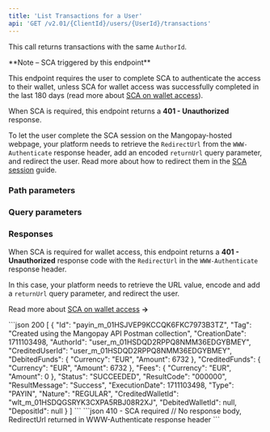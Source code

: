 ```yaml
---
title: 'List Transactions for a User'  
api: 'GET /v2.01/{ClientId}/users/{UserId}/transactions'  
---
```





  

This call returns transactions with the same `AuthorId`.

<Note>
**Note – SCA triggered by this endpoint**

This endpoint requires the user to complete SCA to authenticate the access to their wallet, unless SCA for wallet access was successfully completed in the last 180 days (read more about [SCA on wallet access](/guides/sca/wallets)).

When SCA is required, this endpoint returns a **401 - Unauthorized** response.

To let the user complete the SCA session on the Mangopay-hosted webpage, your platform needs to retrieve the `RedirectUrl` from the `WWW-Authenticate` response header, add an encoded `returnUrl` query parameter, and redirect the user. Read more about how to redirect them in the [SCA session](/guides/sca/session) guide.
</Note>

### Path parameters  

<UserId />  

### Query parameters  

<ScaContext/>

<Status />  

<ResultCode />  

<BeforeDate1 />  

<AfterDate1 />  

<Type />  

<Nature />  

### Responses  

<AccordionGroup>
<Accordion title="200">
<Array_Transactions1Response />
</Accordion>
</AccordionGroup>

<AccordionGroup>

<Accordion title="401 - SCA required" defaultOpen>  

When SCA is required for wallet access, this endpoint returns a **401 - Unauthorized** response code with the `RedirectUrl` in the `WWW-Authenticate` response header.

In this case, your platform needs to retrieve the URL value, encode and add a `returnUrl` query parameter, and redirect the user.

Read more about [SCA on wallet access](/guides/sca/wallets) **&rarr;**
</Accordion>

</AccordionGroup>

<ResponseExample>
```json 200
[
    {
        "Id": "payin_m_01HSJVEP9KCCQK6FKC7973B3TZ",
        "Tag": "Created using the Mangopay API Postman collection",
        "CreationDate": 1711103498,
        "AuthorId": "user_m_01HSDQD2RPPQ8NMM36EDGYBMEY",
        "CreditedUserId": "user_m_01HSDQD2RPPQ8NMM36EDGYBMEY",
        "DebitedFunds": {
            "Currency": "EUR",
            "Amount": 6732
        },
        "CreditedFunds": {
            "Currency": "EUR",
            "Amount": 6732
        },
        "Fees": {
            "Currency": "EUR",
            "Amount": 0
        },
        "Status": "SUCCEEDED",
        "ResultCode": "000000",
        "ResultMessage": "Success",
        "ExecutionDate": 1711103498,
        "Type": "PAYIN",
        "Nature": "REGULAR",
        "CreditedWalletId": "wlt_m_01HSDQGSRYK3CXPA5RBJ08R2XJ",
        "DebitedWalletId": null,
        "DepositId": null
    }
]  
```
```json 410 - SCA required
// No response body, RedirectUrl returned in WWW-Authenticate response header
```
</ResponseExample>  

<RequestExample>  
    <RestGetNoBody/>
    <PhpListUserTransactions />
    <NodeListTransactionsUser />
    <RubyListTransactionsUser />
    <NetListUserTransactions />
</RequestExample>